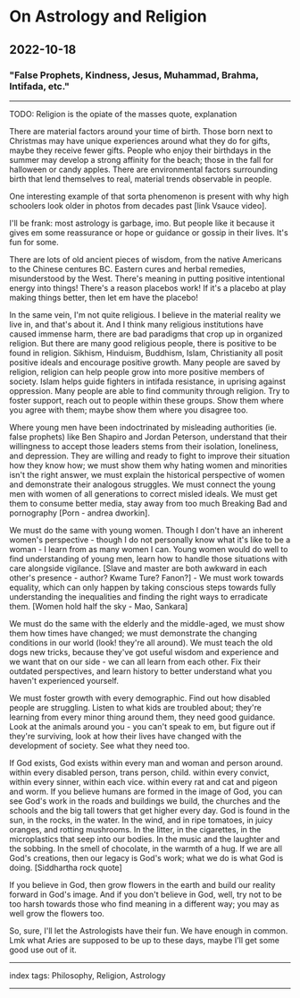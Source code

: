 # On Astrology and Religion

## 2022-10-18

### "False Prophets, Kindness, Jesus, Muhammad, Brahma, Intifada, etc."

---

TODO: Religion is the opiate of the masses quote, explanation

There are material factors around your time of birth. Those born next to Christmas may have unique experiences around what they do for gifts, maybe they receive fewer gifts. People who enjoy their birthdays in the summer may develop a strong affinity for the beach; those in the fall for halloween or candy apples. There are environmental factors surrounding birth that lend themselves to real, material trends observable in people.

One interesting example of that sorta phenomenon is present with why high schoolers look older in photos from decades past [link Vsauce video].

I'll be frank: most astrology is garbage, imo. But people like it because it gives em some reassurance or hope or guidance or gossip in their lives. It's fun for some.

There are lots of old ancient pieces of wisdom, from the native Americans to the Chinese centures BC. Eastern cures and herbal remedies, misunderstood by the West. There's meaning in putting positive intentional energy into things! There's a reason placebos work! If it's a placebo at play making things better, then let em have the placebo!

In the same vein, I'm not quite religious. I believe in the material reality we live in, and that's about it. And I think many religious institutions have caused immense harm, there are bad paradigms that crop up in organized religion. But there are many good religious people, there is positive to be found in religion. Sikhism, Hinduism, Buddhism, Islam, Christianity all posit positive ideals and encourage positive growth. Many people are saved by religion, religion can help people grow into more positive members of society. Islam helps guide fighters in intifada resistance, in uprising against oppression. Many people are able to find community through religion. Try to foster support, reach out to people within these groups. Show them where you agree with them; maybe show them where you disagree too.

Where young men have been indoctrinated by misleading authorities (ie. false prophets) like Ben Shapiro and Jordan Peterson, understand that their willingness to accept those leaders stems from their isolation, loneliness, and depression. They are willing and ready to fight to improve their situation how they know how; we must show them why hating women and minorities isn't the right answer, we must explain the historical perspective of women and demonstrate their analogous struggles. We must connect the young men with women of all generations to correct misled ideals. We must get them to consume better media, stay away from too much Breaking Bad and pornography [Porn - andrea dworkin].

We must do the same with young women. Though I don't have an inherent women's perspective - though I do not personally know what it's like to be a woman - I learn from as many women I can. Young women would do well to find understanding of young men, learn how to handle those situations with care alongside vigilance. [Slave and master are both awkward in each other's presence - author? Kwame Ture? Fanon?] - We must work towards equality, which can only happen by taking conscious steps towards fully understanding the inequalities and finding the right ways to erradicate them. [Women hold half the sky - Mao, Sankara]

We must do the same with the elderly and the middle-aged, we must show them how times have changed; we must demonstrate the changing conditions in our world (look! they're all around). We must teach the old dogs new tricks, because they've got useful wisdom and experience and we want that on our side - we can all learn from each other. Fix their outdated perspectives, and learn history to better understand what you haven't experienced yourself.

We must foster growth with every demographic. Find out how disabled people are struggling. Listen to what kids are troubled about; they're learning from every minor thing around them, they need good guidance. Look at the animals around you - you can't speak to em, but figure out if they're surviving, look at how their lives have changed with the development of society. See what they need too.

If God exists, God exists within every man and woman and person around. within every disabled person, trans person, child. within every convict, within every sinner, within each vice. within every rat and cat and pigeon and worm. If you believe humans are formed in the image of God, you can see God's work in the roads and buildings we build, the churches and the schools and the big tall towers that get higher every day. God is found in the sun, in the rocks, in the water. In the wind, and in ripe tomatoes, in juicy oranges, and rotting mushrooms. In the litter, in the cigarettes, in the microplastics that seep into our bodies. In the music and the laughter and the sobbing. In the smell of chocolate, in the warmth of a hug. If we are all God's creations, then our legacy is God's work; what we do is what God is doing.
[Siddhartha rock quote]

If you believe in God, then grow flowers in the earth and build our reality forward in God's image. And if you don't believe in God, well, try not to be too harsh towards those who find meaning in a different way; you may as well grow the flowers too.

So, sure, I'll let the Astrologists have their fun. We have enough in common. Lmk what Aries are supposed to be up to these days, maybe I'll get some good use out of it.


---

index tags: Philosophy, Religion, Astrology

---
